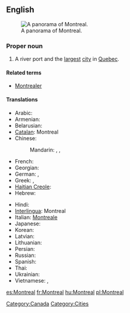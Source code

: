 {{also|Montréal}}
==English==
{{wikipedia}}
[[Image:Montreal Twilight Panorama 2006.jpg|thumb|right|A panorama of Montreal.]]

===Proper noun===
{{en-proper noun}}

# A river port and the [[largest]] [[city]] in [[Quebec]].

====Related terms====
* [[Montrealer]]

====Translations====
{{trans-top|a city in Quebec}}
* Arabic: {{t|ar|مونتريال|m|tr=muntriyaal}}
* Armenian: {{t|hy|Մոնրեալ|tr=Monreal}}
* Belarusian: {{t|be|Манрэаль|m|tr=Manreál’|xs=Belarusian}}
* [[Catalan]]: Montreal
* Chinese:
*: Mandarin: {{t|cmn|蒙特利爾|sc=Hani}},  {{t|cmn|蒙特利尔|tr=Méngtèlì'ěr|sc=Hani}}, {{t|cmn|满地河|tr=Mǎndìhé|sc=Hani}}
* French: {{t+|fr|Montréal|m}}
* Georgian: {{t|ka|მონრეალი|sc=Geor|xs=Georgian}}
* German: {{t-|de|Montreal|n}},  {{t+|de|Montréal|n}}
* Greek: {{t|el|Μόντρεαλ|tr=Móntreal}},  {{t|el|Μονρεάλη|tr=Monre&aacute;li|sc=Grek}}
* [[Haitian Creole]]: {{tø|ht|Monreyal}}
* Hebrew: {{t|he|מונטריאול}}
{{trans-mid}}
* Hindi: {{t|hi|मॉन्ट्रियल|tr=monṭriyal|xs=Hindi}}
* [[Interlingua]]: Montreal
* Italian: [[Montreale]] {{f}}
* Japanese: {{t|ja|モントリオー|tr=Montoriōru}}
* Korean: {{t|ko|몬트리올|tr=Monteuriol}}
* Latvian: {{t|lv|Monreāla}}
* Lithuanian: {{t|lt|Monrealis}}
* Persian: {{t|fa|مونترال|xs=Persian}}
* Russian: {{t|ru|Монреаль|m|tr=Monreál’}}
* Spanish: {{t+|es|Montreal|m}}
* Thai: {{t|th|มอนทรีออล}}
* Ukrainian: {{t|uk|Монреаль|m|tr=Monreál’|xs=Ukrainian}}
* Vietnamese: {{t|vi|Môn re an}},  {{t|vi|Montr&eacute;al}}
{{trans-bottom}}

[[Category:Canada]]
[[Category:Cities]]

[[es:Montreal]]
[[fr:Montreal]]
[[hu:Montreal]]
[[pl:Montreal]]